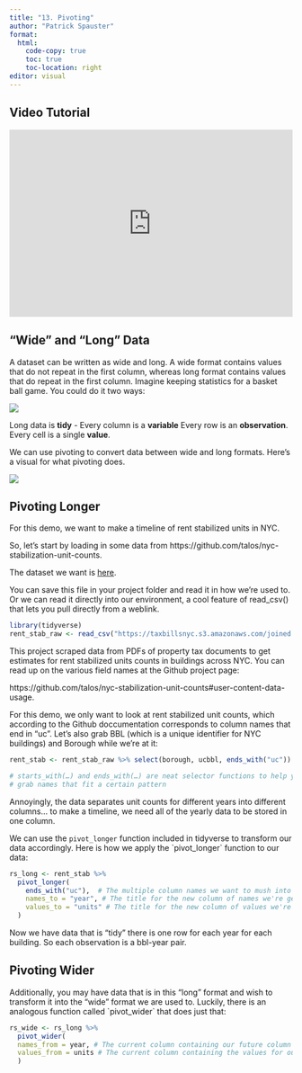 ```yaml
---
title: "13. Pivoting"
author: "Patrick Spauster"
format:
  html:
    code-copy: true
    toc: true
    toc-location: right
editor: visual
---
```


## Video Tutorial

```{=html}
<div style="max-width:608px"><div style="position:relative;padding-bottom:66.118421052632%"><iframe id="kaltura_player" src="https://cdnapisec.kaltura.com/p/1674401/sp/167440100/embedIframeJs/uiconf_id/23435151/partner_id/1674401?iframeembed=true&playerId=kaltura_player&entry_id=1_0c9gmqct&flashvars[streamerType]=auto&amp;flashvars[localizationCode]=en&amp;flashvars[sideBarContainer.plugin]=true&amp;flashvars[sideBarContainer.position]=left&amp;flashvars[sideBarContainer.clickToClose]=true&amp;flashvars[chapters.plugin]=true&amp;flashvars[chapters.layout]=vertical&amp;flashvars[chapters.thumbnailRotator]=false&amp;flashvars[streamSelector.plugin]=true&amp;flashvars[EmbedPlayer.SpinnerTarget]=videoHolder&amp;flashvars[dualScreen.plugin]=true&amp;flashvars[LeadWithHLSOnFlash]=true&amp;flashvars[Kaltura.addCrossoriginToIframe]=true&amp;&wid=1_9o78atzo" width="608" height="402" allowfullscreen webkitallowfullscreen mozAllowFullScreen allow="autoplay *; fullscreen *; encrypted-media *" sandbox="allow-downloads allow-forms allow-same-origin allow-scripts allow-top-navigation allow-pointer-lock allow-popups allow-modals allow-orientation-lock allow-popups-to-escape-sandbox allow-presentation allow-top-navigation-by-user-activation" frameborder="0" title="8. group by summarize" style="position:absolute;top:0;left:0;width:100%;height:100%"></iframe></div></div>
```
## "Wide" and "Long" Data

A dataset can be written as wide and long. A wide format contains values that do not repeat in the first column, whereas long format contains values that do repeat in the first column. Imagine keeping statistics for a basket ball game. You could do it two ways:

![](https://www.statology.org/wp-content/uploads/2021/12/wideLong1-1-768x543.png)

Long data is **tidy** - Every column is a **variable** Every row is an **observation**. Every cell is a single **value**.

We can use pivoting to convert data between wide and long formats. Here's a visual for what pivoting does.

![](https://fromthebottomoftheheap.net/assets/img/posts/tidyr-longer-wider.gif)

## Pivoting Longer

For this demo, we want to make a timeline of rent stabilized units in NYC.

So, let's start by loading in some data from https://github.com/talos/nyc-stabilization-unit-counts.

The dataset we want is [here](https://taxbillsnyc.s3.amazonaws.com/joined.csv).

You can save this file in your project folder and read it in how we're used to. Or we can read it directly into our environment, a cool feature of read_csv() that lets you pull directly from a weblink.

```r
library(tidyverse)
rent_stab_raw <- read_csv("https://taxbillsnyc.s3.amazonaws.com/joined.csv")
```

This project scraped data from PDFs of property tax documents to get estimates for rent stabilized units counts in buildings across NYC. You can read up on the various field names at the Github project page:

https://github.com/talos/nyc-stabilization-unit-counts#user-content-data-usage.

For this demo, we only want to look at rent stabilized unit counts, which according to the Github doccumentation corresponds to column names that end in "uc". Let's also grab BBL (which is a unique identifier for NYC buildings) and Borough while we're at it:

```r
rent_stab <- rent_stab_raw %>% select(borough, ucbbl, ends_with("uc"))

# starts_with(…) and ends_with(…) are neat selector functions to help you 
# grab names that fit a certain pattern 
```

Annoyingly, the data separates unit counts for different years into different columns... to make a timeline, we need all of the yearly data to be stored in one column.

We can use the `pivot_longer` function included in tidyverse to transform our data accordingly. Here is how we apply the \`pivot_longer\` function to our data:

```r
rs_long <- rent_stab %>% 
  pivot_longer(
    ends_with("uc"),  # The multiple column names we want to mush into one column
    names_to = "year", # The title for the new column of names we're generating
    values_to = "units" # The title for the new column of values we're generating
  )
```

Now we have data that is "tidy" there is one row for each year for each building. So each observation is a bbl-year pair.

## Pivoting Wider

Additionally, you may have data that is in this "long" format and wish to transform it into the "wide" format we are used to. Luckily, there is an analogous function called \`pivot_wider\` that does just that:

```r
rs_wide <- rs_long %>%
  pivot_wider(
  names_from = year, # The current column containing our future column names
  values_from = units # The current column containing the values for our future columns
  )
```
